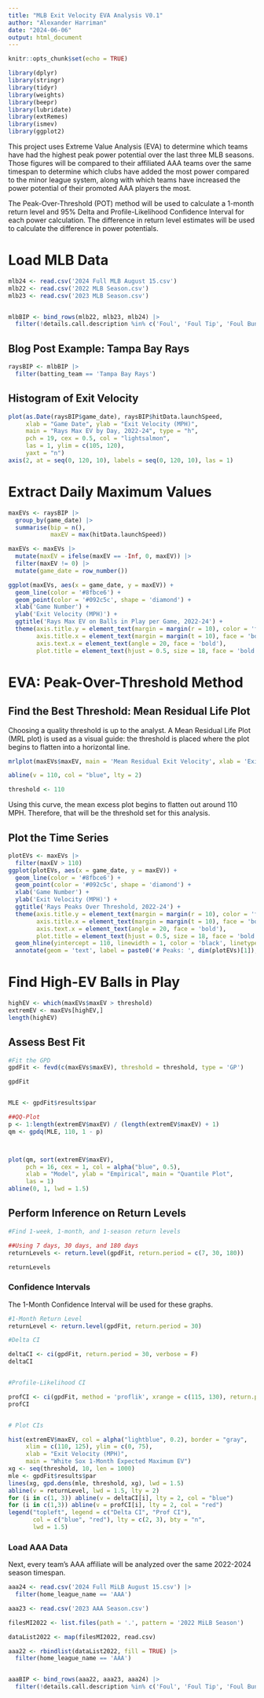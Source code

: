 ---
title: "MLB Exit Velocity EVA Analysis V0.1"
author: "Alexander Harriman"
date: "2024-06-06"
output: html_document
---

```{r setup, include=FALSE}
knitr::opts_chunk$set(echo = TRUE)
```


```{r}
library(dplyr)
library(stringr)
library(tidyr)
library(weights)
library(beepr)
library(lubridate)
library(extRemes)
library(ismev)
library(ggplot2)
```



This project uses Extreme Value Analysis (EVA) to determine which teams have had the highest peak power potential over the last three MLB seasons. Those figures will be compared to their affiliated AAA teams over the same timespan to determine which clubs have added the most power compared to the minor league system, along with which teams have increased the power potential of their promoted AAA players the most.


The Peak-Over-Threshold (POT) method will be used to calculate a 1-month return level and 95% Delta and Profile-Likelihood Confidence Interval for each power calculation. The difference in return level estimates will be used to calculate the difference in power potentials.


# Load MLB Data

```{r}
mlb24 <- read.csv('2024 Full MLB August 15.csv')
mlb22 <- read.csv('2022 MLB Season.csv')
mlb23 <- read.csv('2023 MLB Season.csv')


mlbBIP <- bind_rows(mlb22, mlb23, mlb24) |>
  filter(!details.call.description %in% c('Foul', 'Foul Tip', 'Foul Bunt') & is.na(hitData.launchSpeed) == FALSE)
```



## Blog Post Example: Tampa Bay Rays

```{r}
raysBIP <- mlbBIP |>
  filter(batting_team == 'Tampa Bay Rays')
```





## Histogram of Exit Velocity


```{r}
plot(as.Date(raysBIP$game_date), raysBIP$hitData.launchSpeed,
     xlab = "Game Date", ylab = "Exit Velocity (MPH)",
     main = "Rays Max EV by Day, 2022-24", type = "h",
     pch = 19, cex = 0.5, col = "lightsalmon",
     las = 1, ylim = c(105, 120),
     yaxt = "n")
axis(2, at = seq(0, 120, 10), labels = seq(0, 120, 10), las = 1)
```


# Extract Daily Maximum Values


```{r, warning = FALSE}
maxEVs <- raysBIP |>
  group_by(game_date) |>
  summarise(bip = n(),
            maxEV = max(hitData.launchSpeed))

maxEVs <- maxEVs |>
  mutate(maxEV = ifelse(maxEV == -Inf, 0, maxEV)) |>
  filter(maxEV != 0) |>
  mutate(game_date = row_number())
```



```{r}
ggplot(maxEVs, aes(x = game_date, y = maxEV)) +
  geom_line(color = '#8fbce6') +
  geom_point(color = '#092c5c', shape = 'diamond') +
  xlab('Game Number') +
  ylab('Exit Velocity (MPH)') +
  ggtitle('Rays Max EV on Balls in Play per Game, 2022-24') +
  theme(axis.title.y = element_text(margin = margin(r = 10), color = 'firebrick', face = 'bold', size = 14),
        axis.title.x = element_text(margin = margin(t = 10), face = 'bold', size = 14),
        axis.text.x = element_text(angle = 20, face = 'bold'),
        plot.title = element_text(hjust = 0.5, size = 18, face = 'bold'))
```




# EVA: Peak-Over-Threshold Method


## Find the Best Threshold: Mean Residual Life Plot

Choosing a quality threshold is up to the analyst. A Mean Residual Life Plot (MRL plot) is used as a visual guide: the threshold is placed where the plot begins to flatten into a horizontal line. 

```{r}
mrlplot(maxEVs$maxEV, main = 'Mean Residual Exit Velocity', xlab = 'Exit Velocity (MPH)', las = 1, xlim = c(105, 115), ylim = c(0, 5))

abline(v = 110, col = "blue", lty = 2)

threshold <- 110
```


Using this curve, the mean excess plot begins to flatten out around 110 MPH. Therefore, that will be the threshold set for this analysis.


## Plot the Time Series



```{r}
plotEVs <- maxEVs |>
  filter(maxEV > 110)
ggplot(plotEVs, aes(x = game_date, y = maxEV)) +
  geom_line(color = '#8fbce6') +
  geom_point(color = '#092c5c', shape = 'diamond') +
  xlab('Game Number') +
  ylab('Exit Velocity (MPH)') +
  ggtitle('Rays Peaks Over Threshold, 2022-24') +
  theme(axis.title.y = element_text(margin = margin(r = 10), color = 'firebrick', face = 'bold', size = 14),
        axis.title.x = element_text(margin = margin(t = 10), face = 'bold', size = 14),
        axis.text.x = element_text(angle = 20, face = 'bold'),
        plot.title = element_text(hjust = 0.5, size = 18, face = 'bold')) +
  geom_hline(yintercept = 110, linewidth = 1, color = 'black', linetype = 'dashed') +
  annotate(geom = 'text', label = paste0('# Peaks: ', dim(plotEVs)[1]), x = 50, y = 116, fontface = 'bold')
```



# Find High-EV Balls in Play


```{r}
highEV <- which(maxEVs$maxEV > threshold)
extremEV <- maxEVs[highEV,]
length(highEV)
```






## Assess Best Fit



```{r}
#Fit the GPD
gpdFit <- fevd(c(maxEVs$maxEV), threshold = threshold, type = 'GP')

gpdFit


MLE <- gpdFit$results$par

##QQ-Plot
p <- 1:length(extremEV$maxEV) / (length(extremEV$maxEV) + 1)
qm <- gpdq(MLE, 110, 1 - p)



plot(qm, sort(extremEV$maxEV),
     pch = 16, cex = 1, col = alpha("blue", 0.5),
     xlab = "Model", ylab = "Empirical", main = "Quantile Plot",
     las = 1)
abline(0, 1, lwd = 1.5)
```




## Perform Inference on Return Levels



```{r}
#Find 1-week, 1-month, and 1-season return levels

##Using 7 days, 30 days, and 180 days
returnLevels <- return.level(gpdFit, return.period = c(7, 30, 180))

returnLevels
```



### Confidence Intervals


The 1-Month Confidence Interval will be used for these graphs.

```{r}
#1-Month Return Level
returnLevel <- return.level(gpdFit, return.period = 30)

#Delta CI

deltaCI <- ci(gpdFit, return.period = 30, verbose = F)
deltaCI


#Profile-Likelihood CI

profCI <- ci(gpdFit, method = 'proflik', xrange = c(115, 130), return.period = 30, verbose = F)
profCI


# Plot CIs

hist(extremEV$maxEV, col = alpha("lightblue", 0.2), border = "gray",
     xlim = c(110, 125), ylim = c(0, 75),
     xlab = "Exit Velocity (MPH)",
     main = "White Sox 1-Month Expected Maximum EV")
xg <- seq(threshold, 10, len = 1000)
mle <- gpdFit$results$par
lines(xg, gpd.dens(mle, threshold, xg), lwd = 1.5)
abline(v = returnLevel, lwd = 1.5, lty = 2)
for (i in c(1, 3)) abline(v = deltaCI[i], lty = 2, col = "blue")
for (i in c(1,3)) abline(v = profCI[i], lty = 2, col = "red")
legend("topleft", legend = c("Delta CI", "Prof CI"),
       col = c("blue", "red"), lty = c(2, 3), bty = "n",
       lwd = 1.5)
```






### Load AAA Data


Next, every team's AAA affiliate will be analyzed over the same 2022-2024 season timespan.


```{r}
aaa24 <- read.csv('2024 Full MiLB August 15.csv') |>
  filter(home_league_name == 'AAA')

aaa23 <- read.csv('2023 AAA Season.csv')

filesMI2022 <- list.files(path = '.', pattern = '2022 MiLB Season')

dataList2022 <- map(filesMI2022, read.csv)

aaa22 <- rbindlist(dataList2022, fill = TRUE) |>
  filter(home_league_name == 'AAA')


aaaBIP <- bind_rows(aaa22, aaa23, aaa24) |>
  filter(!details.call.description %in% c('Foul', 'Foul Tip', 'Foul Bunt') & is.na(hitData.launchSpeed) == FALSE)
```



